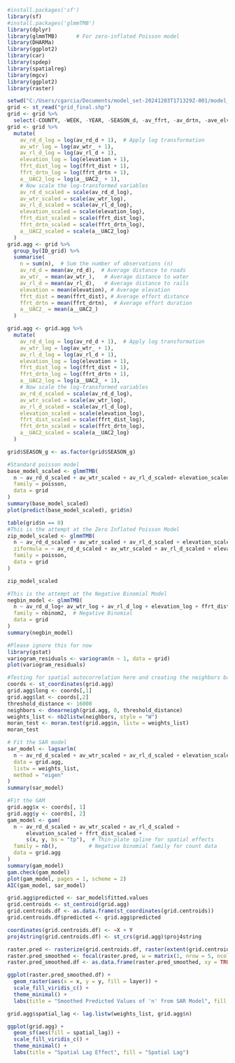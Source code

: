 


```{r}
#install.packages('sf')
library(sf)
#install.packages('glmmTMB')
library(dplyr)        
library(glmmTMB)      # For zero-inflated Poisson model
library(DHARMa)       
library(ggplot2)
library(car)
library(spdep)
library(spatialreg)
library(mgcv)
library(ggplot2)
library(raster)

```




```{r}

setwd("C:/Users/cgarcia/Documents/model_set-20241203T171329Z-001/model_set")
grid <- st_read("grid_final.shp")
grid <- grid %>%
  select(-COUNTY, -WEEK, -YEAR, -SEASON_d, -av_ffrt, -av_drtn, -ave_elv)
grid <- grid %>%
  mutate(
    av_rd_d_log = log(av_rd_d + 1),  # Apply log transformation
    av_wtr_log = log(av_wtr_ + 1),   
    av_rl_d_log = log(av_rl_d + 1), 
    elevation_log = log(elevation + 1),  
    ffrt_dist_log = log(ffrt_dist + 1),  
    ffrt_drtn_log = log(ffrt_drtn + 1),  
    a__UAC2_log = log(a__UAC2_ + 1),
    # Now scale the log-transformed variables
    av_rd_d_scaled = scale(av_rd_d_log),
    av_wtr_scaled = scale(av_wtr_log),
    av_rl_d_scaled = scale(av_rl_d_log),
    elevation_scaled = scale(elevation_log),
    ffrt_dist_scaled = scale(ffrt_dist_log),
    ffrt_drtn_scaled = scale(ffrt_drtn_log),
    a__UAC2_scaled = scale(a__UAC2_log)
  )
grid.agg <- grid %>%
  group_by(ID_grid) %>%
  summarise(
    n = sum(n),  # Sum the number of observations (n)
    av_rd_d = mean(av_rd_d),  # Average distance to roads
    av_wtr_ = mean(av_wtr_),   # Average distance to water
    av_rl_d = mean(av_rl_d),   # Average distance to rails
    elevation = mean(elevation), # Average elevation
    ffrt_dist = mean(ffrt_dist), # Average effort distance
    ffrt_drtn = mean(ffrt_drtn),  # Average effort duration
    a__UAC2_ = mean(a__UAC2_)
  )

grid.agg <- grid.agg %>%
  mutate(
    av_rd_d_log = log(av_rd_d + 1),  # Apply log transformation
    av_wtr_log = log(av_wtr_ + 1),   
    av_rl_d_log = log(av_rl_d + 1), 
    elevation_log = log(elevation + 1),  
    ffrt_dist_log = log(ffrt_dist + 1),  
    ffrt_drtn_log = log(ffrt_drtn + 1),  
    a__UAC2_log = log(a__UAC2_ + 1),
    # Now scale the log-transformed variables
    av_rd_d_scaled = scale(av_rd_d_log),
    av_wtr_scaled = scale(av_wtr_log),
    av_rl_d_scaled = scale(av_rl_d_log),
    elevation_scaled = scale(elevation_log),
    ffrt_dist_scaled = scale(ffrt_dist_log),
    ffrt_drtn_scaled = scale(ffrt_drtn_log),
    a__UAC2_scaled = scale(a__UAC2_log)
  )

grid$SEASON_g <- as.factor(grid$SEASON_g)

```

```{r}
#Standard poisson model
base_model_scaled <- glmmTMB(
  n ~ av_rd_d_scaled + av_wtr_scaled + av_rl_d_scaled+ elevation_scaled + ffrt_dist_scaled + ffrt_drtn_scaled + SEASON_g + a__UAC2_scaled ,
  family = poisson,
  data = grid
)
summary(base_model_scaled)
plot(predict(base_model_scaled), grid$n)

table(grid$n == 0)
#This is the attempt at the Zero Inflated Poisson Model
zip_model_scaled <- glmmTMB(
  n ~ av_rd_d_scaled + av_wtr_scaled + av_rl_d_scaled + elevation_scaled  + ffrt_dist_scaled + a__UAC2_scaled ,
  ziformula = ~ av_rd_d_scaled + av_wtr_scaled + av_rl_d_scaled + elevation_scaled  + ffrt_dist_scaled + a__UAC2_scaled  ,
  family = poisson,
  data = grid
)

zip_model_scaled
```

```{r}
#This is the attempt at the Negative Binomial Model
negbin_model <- glmmTMB(
  n ~ av_rd_d_log+ av_wtr_log + av_rl_d_log + elevation_log + ffrt_dist_log + SEASON_g + a__UAC2_log ,
  family = nbinom2,  # Negative Binomial
  data = grid
)
summary(negbin_model)
```

```{r}
#Please ignore this for now
library(gstat)
variogram_residuals <- variogram(n ~ 1, data = grid)
plot(variogram_residuals)
```

```{r}
#Testing for spatial autocorrelation here and creating the neighbors based on a 16km (10mile) distance threshold. Anything less than 10 miles creates issues
coords <- st_coordinates(grid.agg)
grid.agg$long <- coords[,1]
grid.agg$lat <- coords[,2]
threshold_distance <- 16000
neighbors <- dnearneigh(grid.agg, 0, threshold_distance)
weights_list <- nb2listw(neighbors, style = "W")
moran_test <- moran.test(grid.agg$n, listw = weights_list)
moran_test

```
```{r}
# Fit the SAR model
sar_model <- lagsarlm(
  n ~ av_rd_d_scaled + av_wtr_scaled + av_rl_d_scaled + elevation_scaled + ffrt_dist_scaled + ffrt_drtn_scaled ,
  data = grid.agg,
  listw = weights_list, 
  method = "eigen"       
)
summary(sar_model)

```

```{r}
#Fit the GAM
grid.agg$x <- coords[, 1]
grid.agg$y <- coords[, 2]
gam_model <- gam(
  n ~ av_rd_d_scaled + av_wtr_scaled + av_rl_d_scaled +
      elevation_scaled + ffrt_dist_scaled +
      s(x, y, bs = "tp"),  # Thin-plate spline for spatial effects
  family = nb(),          # Negative binomial family for count data
  data = grid.agg
)
summary(gam_model)
gam.check(gam_model)
plot(gam_model, pages = 1, scheme = 2)
AIC(gam_model, sar_model)

```

```{r}
grid.agg$predicted <- sar_model$fitted.values
grid.centroids <- st_centroid(grid.agg)
grid.centroids.df <- as.data.frame(st_coordinates(grid.centroids))
grid.centroids.df$predicted <- grid.agg$predicted

coordinates(grid.centroids.df) <- ~X + Y
proj4string(grid.centroids.df) <- st_crs(grid.agg)$proj4string

raster.pred <- rasterize(grid.centroids.df, raster(extent(grid.centroids.df), nrows = 100, ncols = 100), field = "predicted")
raster.pred_smoothed <- focal(raster.pred, w = matrix(1, nrow = 5, ncol = 5), fun = mean, na.rm = TRUE)
raster.pred_smoothed.df <- as.data.frame(raster.pred_smoothed, xy = TRUE, na.rm = TRUE)

ggplot(raster.pred_smoothed.df) +
  geom_raster(aes(x = x, y = y, fill = layer)) +
  scale_fill_viridis_c() +
  theme_minimal() +
  labs(title = "Smoothed Predicted Values of 'n' from SAR Model", fill = "Predicted") 
```


```{r}
grid.agg$spatial_lag <- lag.listw(weights_list, grid.agg$n)

ggplot(grid.agg) +
  geom_sf(aes(fill = spatial_lag)) +
  scale_fill_viridis_c() +
  theme_minimal() +
  labs(title = "Spatial Lag Effect", fill = "Spatial Lag")
```












